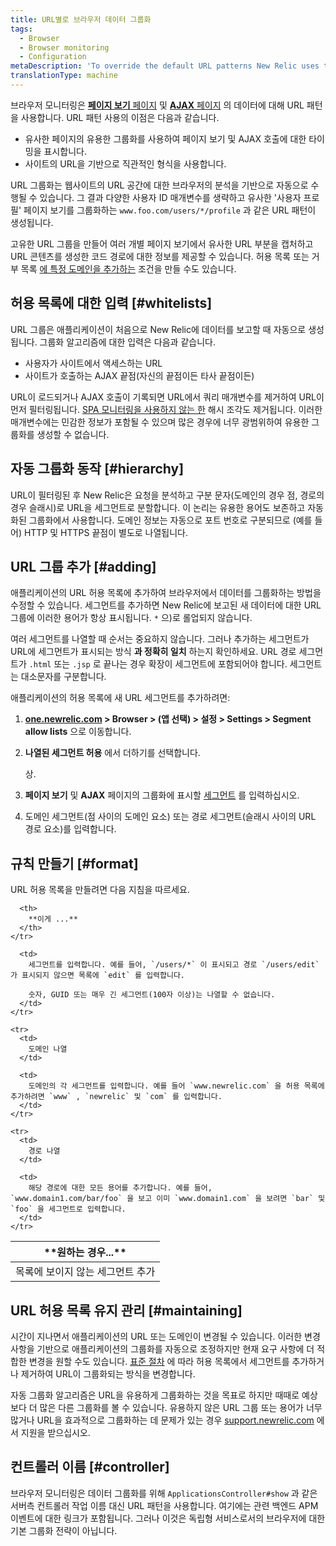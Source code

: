 ```yaml
---
title: URL별로 브라우저 데이터 그룹화
tags:
  - Browser
  - Browser monitoring
  - Configuration
metaDescription: 'To override the default URL patterns New Relic uses to group event data, add URLs to your allow list in browser monitoring settings.'
translationType: machine
---
```


브라우저 모니터링은 [**페이지 보기** 페이지](/docs/browser/new-relic-browser/additional-standard-features/page-views-insights-your-sites-popularity) 및 [**AJAX** 페이지](/docs/browser/new-relic-browser/browser-pro-features/ajax-dashboard-identifying-time-consuming-calls) 의 데이터에 대해 URL 패턴을 사용합니다. URL 패턴 사용의 이점은 다음과 같습니다.

* 유사한 페이지의 유용한 그룹화를 사용하여 페이지 보기 및 AJAX 호출에 대한 타이밍을 표시합니다.
* 사이트의 URL을 기반으로 직관적인 형식을 사용합니다.

URL 그룹화는 웹사이트의 URL 공간에 대한 브라우저의 분석을 기반으로 자동으로 수행될 수 있습니다. 그 결과 다양한 사용자 ID 매개변수를 생략하고 유사한 '사용자 프로필' 페이지 보기를 그룹화하는 `www.foo.com/users/*/profile` 과 같은 URL 패턴이 생성됩니다.

고유한 URL 그룹을 만들어 여러 개별 페이지 보기에서 유사한 URL 부분을 캡처하고 URL 콘텐츠를 생성한 코드 경로에 대한 정보를 제공할 수 있습니다. 허용 목록 또는 거부 목록 [에 특정 도메인을 추가하는](/docs/browser/new-relic-browser/installation-configuration/monitor-or-block-specific-domains) 조건을 만들 수도 있습니다.

## 허용 목록에 대한 입력 [#whitelists]

URL 그룹은 애플리케이션이 처음으로 New Relic에 데이터를 보고할 때 자동으로 생성됩니다. 그룹화 알고리즘에 대한 입력은 다음과 같습니다.

* 사용자가 사이트에서 액세스하는 URL
* 사이트가 호출하는 AJAX 끝점(자신의 끝점이든 타사 끝점이든)

URL이 로드되거나 AJAX 호출이 기록되면 URL에서 쿼리 매개변수를 제거하여 URL이 먼저 필터링됩니다. [SPA 모니터링을 사용하지 않는 한](/docs/browser/single-page-app-monitoring/use-spa-data/understand-spa-data-collection) 해시 조각도 제거됩니다. 이러한 매개변수에는 민감한 정보가 포함될 수 있으며 많은 경우에 너무 광범위하여 유용한 그룹화를 생성할 수 없습니다.

## 자동 그룹화 동작 [#hierarchy]

URL이 필터링된 후 New Relic은 요청을 분석하고 구분 문자(도메인의 경우 점, 경로의 경우 슬래시)로 URL을 세그먼트로 분할합니다. 이 논리는 유용한 용어도 보존하고 자동화된 그룹화에서 사용합니다. 도메인 정보는 자동으로 포트 번호로 구분되므로 (예를 들어) HTTP 및 HTTPS 끝점이 별도로 나열됩니다.

## URL 그룹 추가 [#adding]

애플리케이션의 URL 허용 목록에 추가하여 브라우저에서 데이터를 그룹화하는 방법을 수정할 수 있습니다. 세그먼트를 추가하면 New Relic에 보고된 새 데이터에 대한 URL 그룹에 이러한 용어가 항상 표시됩니다. `*` 으)로 롤업되지 않습니다.

여러 세그먼트를 나열할 때 순서는 중요하지 않습니다. 그러나 추가하는 세그먼트가 URL에 세그먼트가 표시되는 방식 **과 정확히 일치** 하는지 확인하세요. URL 경로 세그먼트가 `.html` 또는 `.jsp` 로 끝나는 경우 확장이 세그먼트에 포함되어야 합니다. 세그먼트는 대소문자를 구분합니다.

애플리케이션의 허용 목록에 새 URL 세그먼트를 추가하려면:

1. **[one.newrelic.com](https://one.newrelic.com) > Browser > (앱 선택) > 설정 > Settings > Segment allow lists** 으로 이동합니다.

2. **나열된 세그먼트 허용** 에서 더하기를 선택합니다.

   <Icon name="fe-plus-circle"/>

   상.

3. **페이지 보기** 및 **AJAX** 페이지의 그룹화에 표시할 [세그먼트](#format) 를 입력하십시오.

4. 도메인 세그먼트(점 사이의 도메인 요소) 또는 경로 세그먼트(슬래시 사이의 URL 경로 요소)를 입력합니다.

## 규칙 만들기 [#format]

URL 허용 목록을 만들려면 다음 지침을 따르세요.

<table>
  <thead>
    <tr id="segments">
      <th width={200}>
        **원하는 경우...**
      </th>

      <th>
        **이게 ...**
      </th>
    </tr>
  </thead>

  <tbody>
    <tr>
      <td>
        목록에 보이지 않는 세그먼트 추가
      </td>

      <td>
        세그먼트를 입력합니다. 예를 들어, `/users/*` 이 표시되고 경로 `/users/edit` 가 표시되지 않으면 목록에 `edit` 를 입력합니다.

        숫자, GUID 또는 매우 긴 세그먼트(100자 이상)는 나열할 수 없습니다.
      </td>
    </tr>

    <tr>
      <td>
        도메인 나열
      </td>

      <td>
        도메인의 각 세그먼트를 입력합니다. 예를 들어 `www.newrelic.com` 을 허용 목록에 추가하려면 `www` , `newrelic` 및 `com` 를 입력합니다.
      </td>
    </tr>

    <tr>
      <td>
        경로 나열
      </td>

      <td>
        해당 경로에 대한 모든 용어를 추가합니다. 예를 들어, `www.domain1.com/bar/foo` 을 보고 이미 `www.domain1.com` 을 보려면 `bar` 및 `foo` 을 세그먼트로 입력합니다.
      </td>
    </tr>
  </tbody>
</table>

## URL 허용 목록 유지 관리 [#maintaining]

시간이 지나면서 애플리케이션의 URL 또는 도메인이 변경될 수 있습니다. 이러한 변경 사항을 기반으로 애플리케이션의 그룹화를 자동으로 조정하지만 현재 요구 사항에 더 적합한 변경을 원할 수도 있습니다. [표준 절차](#adding) 에 따라 허용 목록에서 세그먼트를 추가하거나 제거하여 URL이 그룹화되는 방식을 변경합니다.

자동 그룹화 알고리즘은 URL을 유용하게 그룹화하는 것을 목표로 하지만 때때로 예상보다 더 많은 다른 그룹화를 볼 수 있습니다. 유용하지 않은 URL 그룹 또는 용어가 너무 많거나 URL을 효과적으로 그룹화하는 데 문제가 있는 경우 [support.newrelic.com](https://support.newrelic.com/home) 에서 지원을 받으십시오.

## 컨트롤러 이름 [#controller]

브라우저 모니터링은 데이터 그룹화를 위해 `ApplicationsController#show` 과 같은 서버측 컨트롤러 작업 이름 대신 URL 패턴을 사용합니다. 여기에는 관련 백엔드 APM 이벤트에 대한 링크가 포함됩니다. 그러나 이것은 독립형 서비스로서의 브라우저에 대한 기본 그룹화 전략이 아닙니다.